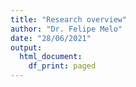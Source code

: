 ```yaml
---
title: "Research overview"
author: "Dr. Felipe Melo"
date: "28/06/2021"
output:
  html_document:
    df_print: paged
---
```



